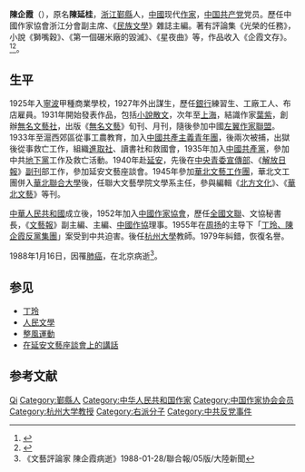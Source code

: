 {{multiple issues|
{{expand|time=2013-11-03T09:13:24+00:00}}
{{refimprove|time=2013-11-03T09:13:24+00:00}}
}}
{{Infobox_Person
|name = 陳企霞 
|image=
|box_width=
|occupation= 作家
|period = 20世纪 
|birth_name=陳延桂
|other_names =陳企霞
|Sex = 男
|birth_date= 1913年10月20日
|birth_place={{ROC}}[[浙江|浙江]][[鄞縣|鄞縣]]
|death_date= 1988年1月16日
|death_place= {{CHN}}
|nationality = {{PRC}}
|residence = 
|party = {{CPC}} 
|religion =  
|spouse = 
|relatives =
|education= 
|past = 
|work =《光榮的任務》、《獅嘴穀》、《第一個碾米廠的毀滅》、《星夜曲》
|awards=
}}

'''陳企霞'''（{{bd|1913年|10月20日|1988年|1月16日}}），原名'''陳延桂'''，[[浙江|浙江]][[鄞縣|鄞縣]]人，[[中國|中國]]现代[[作家|作家]]，[[中国共产党|中国共产党]]党员。歷任中國作家協會浙江分會副主席、《[[民族文學|民族文學]]》雜誌主編。著有評論集《光榮的任務》，小說《獅嘴穀》、《第一個碾米廠的毀滅》、《星夜曲》等，作品收入《企霞文存》。<ref>{{Cite web |url=http://www.nbdaj.gov.cn/dandt/ysrw/jdxd/200712/t20071226_6369.html |title=寧波檔案局主辦-寧波檔案局技術處-寧波檔案網檔案大廳─「陳企霞」網頁 |accessdate=2013-11-03 |archive-date=2013-11-03 |archive-url=https://web.archive.org/web/20131103215738/http://www.nbdaj.gov.cn/dandt/ysrw/jdxd/200712/t20071226_6369.html |dead-url=no }}</ref><ref>{{Cite web |url=http://www.chinawriter.com.cn/zxhy/member/611.shtml |title=中國作家協會-中國作家網-中國作協會員辭典─「陳企霞」網頁 |accessdate=2013-11-03 |archive-date=2013-11-04 |archive-url=https://web.archive.org/web/20131104174652/http://www.chinawriter.com.cn/zxhy/member/611.shtml |dead-url=no }}</ref>。

== 生平 ==
1925年入[[寧波|寧波]]甲種商業學校，1927年外出謀生，歷任[[銀行|銀行]]練習生、工廠工人、布店雇員。1931年開始發表作品，包括[[小說|小說]][[散文|散文]]，次年至[[上海|上海]]，結識作家[[葉紫|葉紫]]，創辦[[無名文藝社|無名文藝社]]，出版《[[無名文藝|無名文藝]]》旬刊、月刊，隨後參加中國[[左翼作家聯盟|左翼作家聯盟]]。1933年至滬西郊區從事工農教育，加入[[中國共產主義青年團|中國共產主義青年團]]，後兩次被捕，出獄後從事救亡工作，組織[[進取社|進取社]]、讀書社和救國會，1935年加入[[中國共產黨|中國共產黨]]，參加中共[[地下黨|地下黨]]工作及救亡活動。1940年赴[[延安|延安]]，先後在[[中央青委|中央青委]][[宣傳部|宣傳部]]、《[[解放日報|解放日報]]》[[副刊|副刊]]部工作，參加延安文藝座談會。1945年參加[[華北文藝工作團|華北文藝工作團]]，華北文工團併入[[華北聯合大學|華北聯合大學]]後，任聯大文藝學院文學系主任，參與編輯《[[北方文化|北方文化]]》、《[[華北文藝|華北文藝]]》等刊。

[[中華人民共和國|中華人民共和國]]成立後，1952年加入[[中國作家協會|中國作家協會]]，歷任[[全國文聯|全國文聯]]、文協秘書長，《[[文藝報|文藝報]]》副主編、主編、[[中國作協|中國作協]]理事。1955年在[[周扬|周扬]]的主导下「[[丁玲、陳企霞反黨集團|丁玲、陳企霞反黨集團]]」案受到中共迫害。後任[[杭州大學|杭州大學]]教師。1979年糾錯，恢復名譽。

1988年1月16日，因罹[[肺癌|肺癌]]，在北京病逝<ref>《文藝評論家 陳企霞病逝》1988-01-28/聯合報/05版/大陸新聞</ref>。

== 参见 ==
* [[丁玲|丁玲]]
* [[人民文學|人民文學]]
* [[整風運動|整風運動]]
* [[在延安文藝座談會上的講話|在延安文藝座談會上的講話]]

== 参考文献 ==
{{Reflist}}

{{中国作家协会第二届理事会}}
{{中国作家协会第四届理事会}}

{{Authority control}}
{{DEFAULTSORT:Chen}}
[[Category:陳姓|Qi]]
[[Category:鄞縣人|Category:鄞縣人]]
[[Category:中华人民共和国作家|Category:中华人民共和国作家]]
[[Category:中国作家协会会员|Category:中国作家协会会员]]
[[Category:杭州大学教授|Category:杭州大学教授]]
[[Category:右派分子|Category:右派分子]]
[[Category:中共反党事件|Category:中共反党事件]]